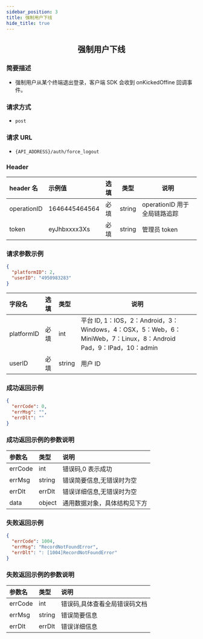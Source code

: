 ```yaml
---
sidebar_position: 3
title: 强制用户下线
hide_title: true
---
```


<center>

## 强制用户下线

</center>

### 简要描述

- 强制用户从某个终端退出登录，客户端 SDK 会收到 onKickedOffine 回调事件。

### 请求方式

- `post`

### 请求 URL

- `{API_ADDRESS}/auth/force_logout`

### Header

| header 名   | 示例值        | 选填 | 类型   | 说明                         |
| :---------- | :------------ | :--- | ------ | ---------------------------- |
| operationID | 1646445464564 | 必填 | string | operationID 用于全局链路追踪 |
| token       | eyJhbxxxx3Xs  | 必填 | string | 管理员 token                 |

### 请求参数示例

```json
{
  "platformID": 2,
  "userID": "4950983283"
}
```

| 字段名     | 选填 | 类型   | 说明                                                                                                              |
| :--------- | :--- | :----- | ----------------------------------------------------------------------------------------------------------------- |
| platformID | 必填 | int    | 平台 ID, 1：IOS，2：Android，3：Windows，4：OSX，5：Web，6：MiniWeb，7：Linux，8：Android Pad，9：IPad，10：admin |
| userID     | 必填 | string | 用户 ID                                                                                                           |

### 成功返回示例

```json
{
  "errCode": 0,
  "errMsg": "",
  "errDlt": ""
}
```

### 成功返回示例的参数说明

| 参数名  | 类型   | 说明                         |
| :------ | :----- | :--------------------------- |
| errCode | int    | 错误码,0 表示成功            |
| errMsg  | string | 错误简要信息,无错误时为空    |
| errDlt  | errDlt | 错误详细信息,无错误时为空    |
| data    | object | 通用数据对象，具体结构见下方 |

### 失败返回示例

```json
{
  "errCode": 1004,
  "errMsg": "RecordNotFoundError",
  "errDlt": ": [1004]RecordNotFoundError"
}
```

### 失败返回示例的参数说明

| 参数名  | 类型   | 说明                          |
| :------ | :----- | :---------------------------- |
| errCode | int    | 错误码,具体查看全局错误码文档 |
| errMsg  | string | 错误简要信息                  |
| errDlt  | errDlt | 错误详细信息                  |
